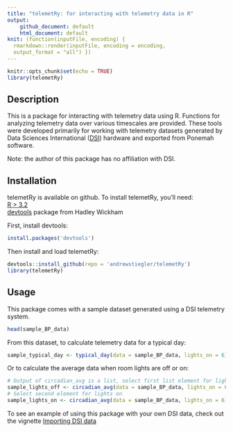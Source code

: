 ```yaml
---
title: "telemetRy: for interacting with telemetry data in R"
output: 
    github_document: default
    html_document: default
knit: (function(inputFile, encoding) {
  rmarkdown::render(inputFile, encoding = encoding,
  output_format = "all") })
---
```


```r
knitr::opts_chunk$set(echo = TRUE)
library(telemetRy)
```

## Description
This is a package for interacting with telemetry data using R. Functions for 
analyzing telemetry data over various timescales are provided. These tools were 
developed primarily for working with telemetry datasets generated by Data 
Sciences International ([DSI](https://www.datasci.com)) hardware and exported from Ponemah software.

Note: the author of this package has no affiliation with DSI.

## Installation
telemetRy is available on github. To install telemetRy, you'll need:    
[R > 3.2](https://www.r-project.org)  
[devtools](https://github.com/r-lib/devtoolsdevtools) package from 
Hadley Wickham    
  
First, install devtools:
```r
install.packages('devtools')
```
Then install and load telemetRy:
```r
devtools::install_github(repo = 'andrewstiegler/telemetRy')
library(telemetRy)
```

## Usage
This package comes with a sample dataset generated using a DSI telemetry system.
```r
head(sample_BP_data)
```

From this dataset, to calculate telemetry data for a typical day:
```r
sample_typical_day <- typical_day(data = sample_BP_data, lights_on = 6)
```

Or to calculate the average data when room lights are off or on:
```r
# Output of circadian_avg is a list, select first list element for lights off
sample_lights_off <- circadian_avg(data = sample_BP_data, lights_on = 6)[[1]]
# Select second element for lights on
sample_lights_on <- circadian_avg(data = sample_BP_data, lights_on = 6)[[2]]
```


To see an example of using this package with your own DSI data, check out the 
vignette 
[Importing DSI data](https://andrewstiegler.github.io/telemetRy/DSI_import.html)
